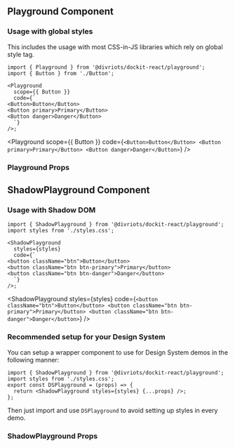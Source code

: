 
## Playground Component

<Description of={Playground} />

### Usage with global styles

This includes the usage with most CSS-in-JS libraries which rely on global style tag.

```tsx
import { Playground } from '@divriots/dockit-react/playground';
import { Button } from './Button';

<Playground
  scope={{ Button }}
  code={`
<Button>Button</Button>
<Button primary>Primary</Button>
<Button danger>Danger</Button>
  `}
/>;
```

<Playground
  scope={{ Button }}
  code={`
<Button>Button</Button>
<Button primary>Primary</Button>
<Button danger>Danger</Button>
  `}
/>

### Playground Props

<Props of={Playground} />

## ShadowPlayground Component

<Description of={ShadowPlayground} />

### Usage with Shadow DOM

```tsx
import { ShadowPlayground } from '@divriots/dockit-react/playground';
import styles from './styles.css';

<ShadowPlayground
  styles={styles}
  code={`
<button className="btn">Button</button>
<button className="btn btn-primary">Primary</button>
<button className="btn btn-danger">Danger</button>
  `}
/>;
```

<ShadowPlayground
  styles={styles}
  code={`
<button className="btn">Button</button>
<button className="btn btn-primary">Primary</button>
<button className="btn btn-danger">Danger</button>
  `}
/>

### Recommended setup for your Design System

You can setup a wrapper component to use for Design System demos in the following manner:

```tsx
import { ShadowPlayground } from '@divriots/dockit-react/playground';
import styles from './styles.css';
export const DSPlayground = (props) => {
  return <ShadowPlayground styles={styles} {...props} />;
};
```

Then just import and use `DSPlayground` to avoid setting up styles in every demo.

### ShadowPlayground Props

<Props of={ShadowPlayground} />
